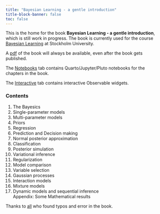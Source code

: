```yaml
---
title: "Bayesian Learning - a gentle introduction"
title-block-banner: false
toc: false
---
```


This is the home for the book **Bayesian Learning - a gentle introduction**, which is still work in progress. 
The book is currently used for the course [Bayesian Learning](https://github.com/mattiasvillani/BayesLearnCourse) at Stockholm University.

A [pdf](pdf/BayesBook.pdf) of the book will always be available, even after the book gets published.

The [Notebooks](notebooks.qmd) tab contains Quarto/Jupyter/Pluto notebooks for the chapters in the book.

The [Interactive](interactive.qmd) tab contains interactive Observable widgets.

### Contents
1. The Bayesics
2. Single-parameter models
3. Multi-parameter models
4. Priors
5. Regression
6. Prediction and Decision making
7. Normal posterior approximation
8. Classification
9. Posterior simulation
10. Variational inference
11. Regularization
12. Model comparison
13. Variable selection
14. Gaussian processes
15. Interaction models
16. Mixture models
17. Dynamic models and sequential inference\
Appendix: Some Mathematical results

Thanks to [all](halloferrors.qmd) who found typos and error in the book.
